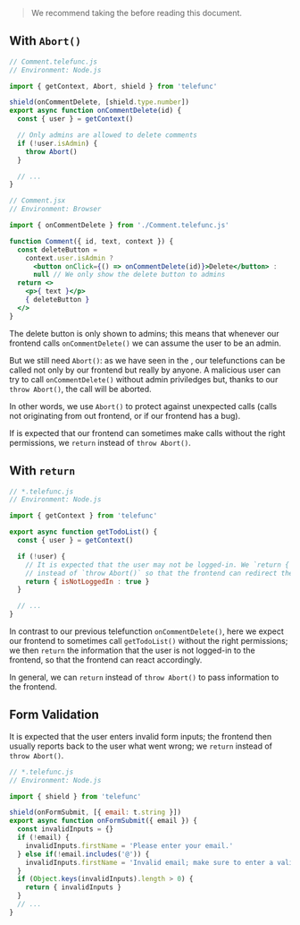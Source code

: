 
> We recommend taking the <Link text="Telefunc Tour" href="/tour" /> before reading this document.

## With `Abort()`

```js
// Comment.telefunc.js
// Environment: Node.js

import { getContext, Abort, shield } from 'telefunc'

shield(onCommentDelete, [shield.type.number])
export async function onCommentDelete(id) {
  const { user } = getContext()

  // Only admins are allowed to delete comments
  if (!user.isAdmin) {
    throw Abort()
  }

  // ...
}
```

```jsx
// Comment.jsx
// Environment: Browser

import { onCommentDelete } from './Comment.telefunc.js'

function Comment({ id, text, context }) {
  const deleteButton =
    context.user.isAdmin ?
      <button onClick={() => onCommentDelete(id)}>Delete</button> :
      null // We only show the delete button to admins
  return <>
    <p>{ text }</p>
    { deleteButton }
  </>
}
```

The delete button is only shown to admins;
this means that whenever our frontend calls `onCommentDelete()`
we can assume the user to be an admin.

But we still need `Abort()`:
as we have seen in the <Link text="Telefunc Tour" href="/tour" />,
our telefunctions can be called not only by our frontend but really by anyone.
A malicious user can try to call `onCommentDelete()` without admin priviledges but,
thanks to our `throw Abort()`,
the call will be aborted.

In other words, we use `Abort()` to protect against unexpected calls (calls not originating from out frontend, or if our frontend has a bug).

If is expected that our frontend can sometimes make calls without the right permissions, we `return` instead of `throw Abort()`.


## With `return`

```js
// *.telefunc.js
// Environment: Node.js

import { getContext } from 'telefunc'

export async function getTodoList() {
  const { user } = getContext()

  if (!user) {
    // It is expected that the user may not be logged-in. We `return { isNotLoggedIn: true }`
    // instead of `throw Abort()` so that the frontend can redirect the user to the login page.
    return { isNotLoggedIn : true }
  }

  // ...
}
```

In contrast to our previous telefunction `onCommentDelete()`,
here we expect our frontend to sometimes call `getTodoList()` without the right permissions;
we then `return` the information that the user is not logged-in to the frontend,
so that the frontend can react accordingly.

In general, we can `return` instead of `throw Abort()` to pass information to the frontend.


## Form Validation

It is expected that the user enters invalid form inputs; the frontend then usually reports back to the user what went wrong;
we `return` instead of `throw Abort()`.

```js
// *.telefunc.js
// Environment: Node.js

import { shield } from 'telefunc'

shield(onFormSubmit, [{ email: t.string }])
export async function onFormSubmit({ email }) {
  const invalidInputs = {}
  if (!email) {
    invalidInputs.firstName = 'Please enter your email.'
  } else if(!email.includes('@')) {
    invalidInputs.firstName = 'Invalid email; make sure to enter a valid email.'
  }
  if (Object.keys(invalidInputs).length > 0) {
    return { invalidInputs }
  }
  // ...
}
```
